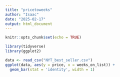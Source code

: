 ---
title: "pricetoweeks"
author: "Isaac"
date: "2025-02-17"
output: html_document
---

```{r setup, include=FALSE}
knitr::opts_chunk$set(echo = TRUE)
```

```{r price plot}
library(tidyverse)
library(ggplot2)

data <- read_csv("NYT_best_seller.csv")
ggplot(data, aes(y = price, x = weeks_on_list)) +
  geom_bar(stat = 'identity', width = 1)
```
